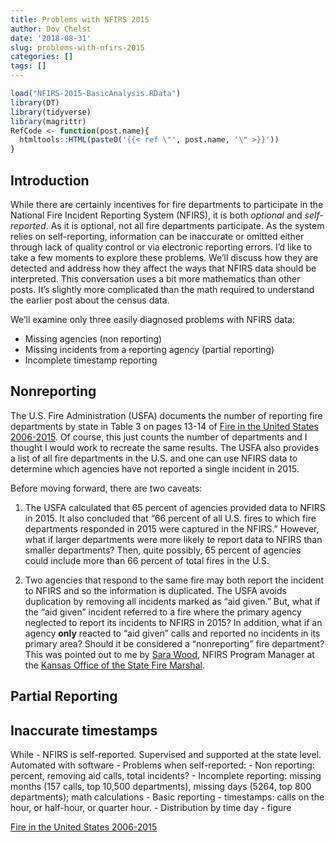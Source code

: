 ```yaml
---
title: Problems with NFIRS 2015
author: Dov Chelst
date: '2018-08-31'
slug: problems-with-nfirs-2015
categories: []
tags: []
---
```


```r
load("NFIRS-2015-BasicAnalysis.RData")
library(DT)
library(tidyverse)
library(magrittr)
RefCode <- function(post.name){
  htmltools::HTML(paste0('{{< ref \"', post.name, '\" >}}'))
}

```

## Introduction

While there are certainly incentives for fire departments to participate in the
National Fire Incident Reporting System (NFIRS), it is both *optional* and
*self-reported*. As it is optional, not all fire departments participate. As the
system relies on self-reporting, information can be inaccurate or omitted either
through lack of quality control or via electronic reporting errors. I'd like to
take a few moments to explore these problems. We'll discuss how they are
detected and address how they affect the ways that NFIRS data should be
interpreted. This conversation uses a bit more mathematics than other posts.
It's slightly more complicated than the math required to understand the earlier
post about the census data.

We'll examine only three easily diagnosed problems with NFIRS data:  

- Missing agencies (non reporting)  
- Missing incidents from a reporting agency (partial reporting)  
- Incomplete timestamp reporting 

## Nonreporting 

The U.S. Fire Administration (USFA) documents the number of reporting fire departments
by state in Table 3 on pages 13-14 of
[Fire in the United States 2006-2015](https://www.usfa.fema.gov/downloads/pdf/publications/fius19th.pdf).
Of course, this just counts the number of departments and I thought I would work
to recreate the same results. The USFA also provides a list of all fire
departments in the U.S. and one can use NFIRS data to determine which agencies
have not reported a single incident in 2015. 

Before moving forward, there are two caveats:

  1. The USFA calculated that 65 percent of agencies provided data to NFIRS in 2015. 
  It also concluded that "66 percent of all U.S. fires to which fire
  departments responded in 2015 were captured in the NFIRS." However, what if
  larger departments were more likely to report data to NFIRS than smaller
  departments? Then, quite possibly, 65 percent of agencies could include more
  than 66 percent of total fires in the U.S.

  2. Two agencies that respond to the same fire may both report the incident to
  NFIRS and so the information is duplicated. The USFA avoids duplication by
  removing all incidents marked as "aid given." But, what if the "aid given"
  incident referred to a fire where the primary agency neglected to report its
  incidents to NFIRS in 2015? In addition, what if an agency **only** reacted to
  "aid given" calls and reported no incidents in its primary area? Should it be
  considered a "nonreporting" fire department? This was pointed out to me by
[Sara Wood](https://www.linkedin.com/in/sarawood/detail/recent-activity/posts/), 
NFIRS Program Manager at the 
[Kansas Office of the State Fire Marshal](http://firemarshal.ks.gov/agency-resources/KFIRS). 


## Partial Reporting

## Inaccurate timestamps

While 
- NFIRS is self-reported. Supervised and supported at the state level. Automated with software
- Problems when self-reported:
  - Non reporting: percent, removing aid calls, total incidents?
  - Incomplete reporting: missing months (157 calls, top 10,500 departments), missing days (5264, top 800 departments); math calculations
  - Basic reporting - timestamps: calls on the hour, or half-hour, or quarter hour.
  - Distribution by time day - figure 
  
[Fire in the United States 2006-2015](https://www.usfa.fema.gov/downloads/pdf/publications/fius19th.pdf)
